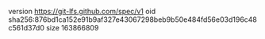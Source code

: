 version https://git-lfs.github.com/spec/v1
oid sha256:876bd1ca152e91b9af327e43067298beb9b50e484fd56e03d196c48c561d37d0
size 163866809
